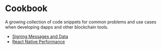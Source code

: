 # Cookbook

A growing collection of code snippets for common problems and use cases
when developing dapps and other blockchain tools.

- [Signing Messages and Data](cookbook-signing)
- [React Native Performance](cookbook-react-native)
